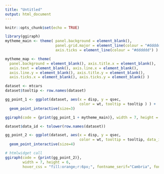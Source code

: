 ```yaml
---
title: "Untitled"
output: html_document
---
```


```r
knitr::opts_chunk$set(echo = TRUE)
```

```r
library(ggiraph)
mytheme_main <- theme( panel.background = element_blank(), 
                       panel.grid.major = element_line(colour = "#dddddd"), 
                       axis.ticks = element_line(colour = "#dddddd") )

mytheme_map <- theme(
  panel.background = element_blank(), axis.title.x = element_blank(),
  axis.text = element_blank(), axis.line.x = element_blank(),
  axis.line.y = element_blank(), axis.title.y = element_blank(),
  axis.ticks.x = element_blank(), axis.ticks.y = element_blank() )

dataset <- mtcars
dataset$tooltip <- row.names(dataset)

gg_point_1 <- ggplot(dataset, aes(x = disp, y = qsec, 
                                  color = wt, tooltip = tooltip ) ) + 
  geom_point_interactive(size=3)

ggiraph(code = {print(gg_point_1 + mytheme_main)}, width = 7, height = 6)

dataset$data_id <- tolower(row.names(dataset))

gg_point_2 <- ggplot(dataset, aes(x = disp, y = qsec, 
                                  color = wt, tooltip = tooltip, data_id = data_id ) ) + 
  geom_point_interactive(size=4)
```

```r
# htmlwidget call
ggiraph(code = {print(gg_point_2)}, 
        width = 7, height = 6, 
        hover_css = "fill:orange;r:6px;", fontname_serif="Cambria", fontname_sans="Gill Sans MT")

```


